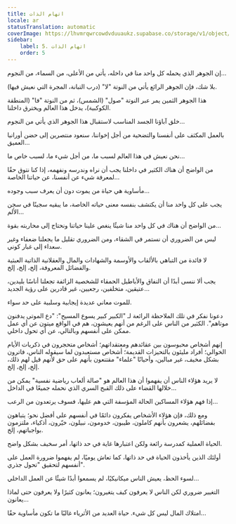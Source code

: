 ```yaml
---
title: اتهام الذات
locale: ar
statusTranslation: automatic
coverImage: https://lhvmrqwrcowdvduuaukz.supabase.co/storage/v1/object/public/strapi-uploads/small_cover-tratado-de-psicologia-revolucionaria.webp-5e15e1cec4e0ebebcde5d7fc7565d8fd.webp
sidebar:
    label: 5. اتهام الذات
    order: 5
---
```

إن الجوهر الذي يحمله كل واحد منا في داخله، يأتي من الأعلى، من السماء، من النجوم...

بلا شك، فإن الجوهر الرائع يأتي من النوتة "لا" (درب التبانة، المجرة التي نعيش فيها).

هذا الجوهر الثمين يمر عبر النوتة "صول" (الشمس)، ثم من النوتة "فا" (المنطقة الكوكبية)، يدخل هذا العالم ويخترق داخلنا.

خلق آباؤنا الجسد المناسب لاستقبال هذا الجوهر الذي يأتي من النجوم...

بالعمل المكثف على أنفسنا والتضحية من أجل إخواننا، سنعود منتصرين إلى حضن أورانيا العميق...

نحن نعيش في هذا العالم لسبب ما، من أجل شيء ما، لسبب خاص ما...

من الواضح أن هناك الكثير في داخلنا يجب أن نراه وندرسه ونفهمه، إذا كنا نتوق حقًا لمعرفة شيء عن أنفسنا، عن حياتنا الخاصة...

مأساوية هي حياة من يموت دون أن يعرف سبب وجوده...

يجب على كل واحد منا أن يكتشف بنفسه معنى حياته الخاصة، ما يبقيه سجينًا في سجن الألم...

من الواضح أن هناك في كل واحد منا شيئًا ينغص علينا حياتنا ونحتاج إلى محاربته بقوة...

ليس من الضروري أن نستمر في الشقاء، ومن الضروري تقليل ما يجعلنا ضعفاء وغير سعداء إلى غبار كوني.

لا فائدة من التباهي بالألقاب والأوسمة والشهادات والمال والعقلانية الذاتية العبثية والفضائل المعروفة، إلخ، إلخ، إلخ.

يجب ألا ننسى أبدًا أن النفاق والأباطيل الحمقاء للشخصية الزائفة تجعلنا أناسًا بليدين، عتيقين، متخلفين، رجعيين، غير قادرين على رؤية الجديد...

للموت معاني عديدة إيجابية وسلبية على حد سواء.

دعونا نفكر في تلك الملاحظة الرائعة لـ "الكبير كبير يسوع المسيح": "دع الموتى يدفنون موتاهم". الكثير من الناس على الرغم من أنهم يعيشون، هم في الواقع ميتون عن أي عمل ممكن على أنفسهم وبالتالي، عن أي تحول داخلي.

إنهم أشخاص محبوسون بين عقائدهم ومعتقداتهم؛ أشخاص متحجرون في ذكريات الأيام الخوالي؛ أفراد مليئون بالتحيزات القديمة؛ أشخاص مستعبدون لما سيقوله الناس، فاترون بشكل مخيف، غير مبالين، وأحيانًا "علماء" مقتنعون بأنهم على حق لأنهم قيل لهم ذلك، إلخ، إلخ، إلخ.

لا يريد هؤلاء الناس أن يفهموا أن هذا العالم هو "صالة ألعاب رياضية نفسية" يمكن من خلالها القضاء على ذلك القبح السري الذي نحمله جميعًا في الداخل...

إذا فهم هؤلاء المساكين الحالة المؤسفة التي هم عليها، فسوف يرتعدون من الرعب...

ومع ذلك، فإن هؤلاء الأشخاص يفكرون دائمًا في أنفسهم على أفضل نحو؛ يتباهون بفضائلهم، يشعرون بأنهم كاملون، طيبون، خدومون، نبيلون، خيّرون، أذكياء، ملتزمون بواجباتهم، إلخ.

الحياة العملية كمدرسة رائعة ولكن اعتبارها غاية في حد ذاتها، أمر سخيف بشكل واضح.

أولئك الذين يأخذون الحياة في حد ذاتها، كما تعاش يوميًا، لم يفهموا ضرورة العمل على أنفسهم لتحقيق "تحول جذري".

لسوء الحظ، يعيش الناس ميكانيكيًا، لم يسمعوا أبدًا شيئًا عن العمل الداخلي...

التغيير ضروري لكن الناس لا يعرفون كيف يتغيرون؛ يعانون كثيرًا ولا يعرفون حتى لماذا يعانون...

امتلاك المال ليس كل شيء. حياة العديد من الأثرياء غالبًا ما تكون مأساوية حقًا...

